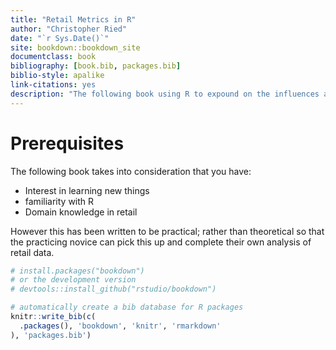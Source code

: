 ```yaml
--- 
title: "Retail Metrics in R"
author: "Christopher Ried"
date: "`r Sys.Date()`"
site: bookdown::bookdown_site
documentclass: book
bibliography: [book.bib, packages.bib]
biblio-style: apalike
link-citations: yes
description: "The following book using R to expound on the influences and challenges on retail metrics"
---
```


# Prerequisites

The following book takes into consideration that you have:

* Interest in learning new things 
* familiarity with R 
* Domain knowledge in retail


However this has been written to be practical; rather than  theoretical so that the practicing novice can pick this up and complete their own analysis of retail data.

```r
# install.packages("bookdown")
# or the development version
# devtools::install_github("rstudio/bookdown")
```


```r
# automatically create a bib database for R packages
knitr::write_bib(c(
  .packages(), 'bookdown', 'knitr', 'rmarkdown'
), 'packages.bib')
```
